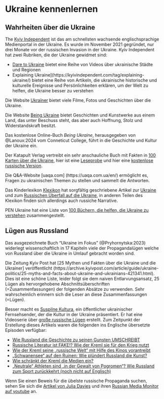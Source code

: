 # Ukraine kennenlernen {.unnumbered #sec-intro-trueukraine}

## Wahrheiten über die Ukraine

The [Kyiv Independent](https://kyivindependent.com) ist das am schnellsten wachsende englischsprachige Medienportal in der Ukraine. Es wurde im November 2021 gegründet, nur drei Monate vor der russischen Invasion in der Ukraine. Kyiv Independent hat zwei Rubriken, die der Ukraine gewidmet sind:

- [Dare to Ukraine](https://kyivindependent.com/dare-to-ukraine/) bietet eine Reihe von Videos über ukrainische Städte und Regionen
- Explaining Ukraine](https://kyivindependent.com/tag/explaining-ukraine/) bietet eine Reihe von Artikeln, die ukrainische historische und kulturelle Ereignisse und Persönlichkeiten erklären, um der Welt zu helfen, die Ukraine besser zu verstehen

Die Website [Ukraїner](https://www.ukrainer.net/de/) bietet viele Filme, Fotos und Geschichten über die Ukraine. 

Die Website [Being Ukraine](https://beingukraine.org/) bietet Geschichten und Kunstwerke aus einem Land, das unter Beschuss steht, das aber auch Hoffnung, Stolz und Widerstandskraft besitzt.

Das kostenlose Online-Buch *Being Ukraine*, herausgegeben von @Lanoux:2024 vom Conneticut College, führt in die Geschichte und Kultur der Ukraine ein. 

Der Katapult Verlag vertreibt ein sehr anschauliche Buch mit Fakten in [100 Karten über die Ukraine](https://katapult-verlag.de/programm/9783948923419-100-karten-uber-die-ukraine), hier ist eine [Leseprobe](https://katapult-verlag.de/media/pages/programm/9783948923419-100-karten-uber-die-ukraine/9767b5d708-1680001390/100-karten-uber-die-ukraine_leseprobe.pdf) und hier eine [kostenlose russische Version](https://www.katapult-shop.de/media/1a/0b/98/1692016540/100-Karten-uber-die-Ukraine_russisch.pdf).

Die Q&A-Website [uaqa.com] (https://uaqa.com.ua/en/) ermöglicht es, Fragen zu ukrainischen Themen zu stellen und sammelt die Antworten.

Das Kinderlexikon [Klexikon](https://klexikon.zum.de) hat sorgfältig geschriebene Artikel zur [Ukraine](https://klexikon.zum.de/wiki/Ukraine) und zum [Russischen Überfall auf die Ukraine](https://klexikon.zum.de/wiki/Russischer_%C3%9Cberfall_auf_die_Ukraine), in anderen Teilen des Klexikon finden sich allerdings auch russiche Narrative.

PEN Ukraine hat eine Liste von [100 Büchern, die helfen, die Ukraine zu verstehen](https://pen.org.ua/en/100-knyzhok-yaki-dopomozhut-zrozumity-ukrayinu) zusammengestellt.


## Lügen aus Russland

Das ausgezeichnete Buch "Ukraine im Fokus" (@Pryhornytska:2023) widerlegt wissenschaftlich in 17 Kapiteln viele der Propagandalügen welche von Russland über die Ukraine in Umlauf gebracht worden sind.

Die Zeitung Kyiv Post hat [25 Mythen und Fakten über die Ukraine und die Ukrainer] veröffentlicht (https://archive.kyivpost.com/article/guide/ukraine-politics/25-myths-and-facts-about-ukraine-and-ukrainians-421341.html). Dies ist eine schöne Liste, leider folgt sie dem naiven Entlarvungsansatz, 25 Lügen als hervorgehobene Abschnittsüberschriften (=Zusammenfassungen) der folgenden Absätze zu verwenden. Sehr wahrscheinlich erinnern sich die Leser an diese Zusammenfassungen (=Lügen). 

Besser macht es [Suspilne Kultura](https://en.wikipedia.org/wiki/Suspilne_Kultura), ein öffentlicher ukrainischer Fernsehsender, der die Kultur in der Ukraine präsentiert. Er hat eine Videoserie über [große russische Lügen](https://www.youtube.com/@SuspilneKultura/search?query=BIG%20RUSSIAN%20LIES) erstellt. Zum Zeitpunkt der Erstellung dieses Artikels waren die folgenden ins Englische übersetzte Episoden verfügbar:

- [Wie Russland die Geschichte zu seinen Gunsten UMSCHREIBT](https://youtu.be/x4_ZsqmkuK4?feature=shared)
- [Russische Literatur ist FAKE!? Wie der Kreml sie für den Krieg nutzt](https://youtu.be/lyCypK6yOl0?feature=shared)
- [Wie der Kreml seine „russische Welt“ mit Hilfe des Kinos vorantreibt](https://youtu.be/KZTwhjCzgs8?feature=shared)
- [„Schwanensee“ auf den Ruinen: Wie plündert Russland die Kunst?](https://youtu.be/Ts_aW9zIiBY?feature=shared)
- [Wie schränkt der Kreml die Medien ein?](https://youtu.be/8YI8FGBf_Yc?feature=shared)
- [„Neutrale“ Athleten sind „in der Gewalt von Pogromen“? Wie Russland zum Sport zurückkehrt (noch nicht auf Englisch)](https://youtu.be/Na4hu0olADg?feature=shared)

Wenn Sie einen Beweis für die übelste russische Propaganda suchen, sehen Sie sich die [Artikel von Julia Davies](http://www.juliadavisnews.com/articles/) und ihren [Russian Media Monitor auf youtube](https://www.youtube.com/@russianmediamonitor) an.